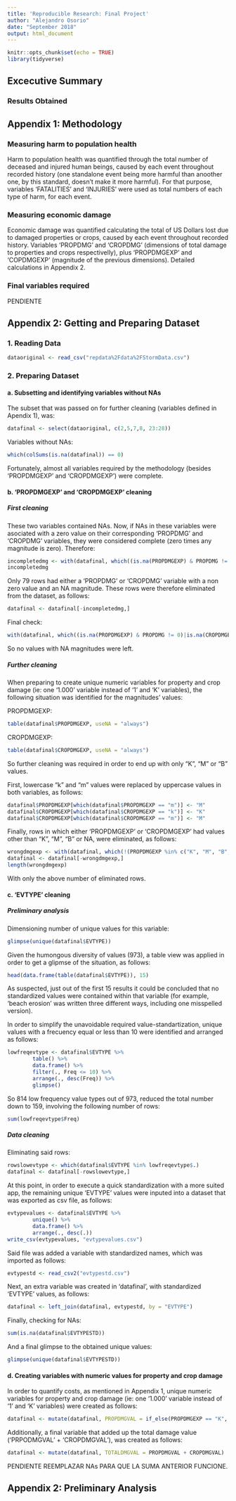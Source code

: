 ```yaml
---
title: 'Reproducible Research: Final Project'
author: "Alejandro Osorio"
date: "September 2018"
output: html_document
---
```


```r
knitr::opts_chunk$set(echo = TRUE)
library(tidyverse)
```

## Excecutive Summary

### Results Obtained

## Appendix 1: Methodology

### Measuring harm to population health

Harm to population health was quantified through the total number of deceased and injured human beings, caused by each event throughout recorded history (one standalone event being more harmful than anoother one, by this standard, doesn't make it more harmful).  For that purpose, variables 'FATALITIES' and 'INJURIES' were used as total numbers of each type of harm, for each event.

### Measuring economic damage

Economic damage was quantified calculating the total of US Dollars lost due to damaged properties or crops, caused by each event throughout recorded history.  Variables 'PROPDMG' and 'CROPDMG' (dimensions of total damage to properties and crops respectivelly), plus 'PROPDMGEXP' and 'COPDMGEXP' (magnitude of the previous dimensions).  Detailed calculations in Appendix 2.

### Final variables required

PENDIENTE

## Appendix 2: Getting and Preparing Dataset

### 1. Reading Data
```r
dataoriginal <- read_csv("repdata%2Fdata%2FStormData.csv")
```

### 2. Preparing Dataset

#### a. Subsetting and identifying variables without NAs

The subset that was passed on for further cleaning (variables defined in Apendix 1), was:
```r
datafinal <- select(dataoriginal, c(2,5,7,8, 23:28))
```

Variables without NAs:
```r
which(colSums(is.na(datafinal)) == 0)
```

Fortunately, almost all variables required by the methodology (besides 'PROPDMGEXP' and 'CROPDMGEXP') were complete.

#### b. 'PROPDMGEXP' and 'CROPDMGEXP' cleaning

##### First cleaning

These two variables contained NAs.  Now, if NAs in these variables were asociated with a zero value on their corresponding 'PROPDMG' and 'CROPDMG' variables, they were considered complete (zero times any magnitude is zero). Therefore: 

```r
incompletedmg <- with(datafinal, which((is.na(PROPDMGEXP) & PROPDMG != 0) | (is.na(CROPDMGEXP) & CROPDMG != 0))) 
incompletedmg
```

Only 79 rows had either a 'PROPDMG' or 'CROPDMG' variable with a non zero value and an NA magnitude.  These rows were therefore eliminated from the dataset, as follows:

```r
datafinal <- datafinal[-incompletedmg,]
```

Final check:
```r
with(datafinal, which((is.na(PROPDMGEXP) & PROPDMG != 0)|is.na(CROPDMGEXP) & CROPDMG != 0))
```

So no values with NA magnitudes were left.

##### Further cleaning

When preparing to create unique numeric variables for property and crop damage (ie: one '1.000' variable instead of '1' and 'K' variables), the following situation was identified for the magnitudes' values:

PROPDMGEXP:
```r
table(datafinal$PROPDMGEXP, useNA = "always")
```

CROPDMGEXP:
```r
table(datafinal$CROPDMGEXP, useNA = "always")
```

So further cleaning was required in order to end up with only "K", "M" or "B" values.

First, lowercase "k" and "m" values were replaced by uppercase values in both variables, as follows:
```r
datafinal$PROPDMGEXP[which(datafinal$PROPDMGEXP == "m")] <- "M"
datafinal$CROPDMGEXP[which(datafinal$CROPDMGEXP == "k")] <- "K"
datafinal$CROPDMGEXP[which(datafinal$CROPDMGEXP == "m")] <- "M"
```

Finally, rows in which either 'PROPDMGEXP' or 'CROPDMGEXP' had values other than "K", "M", "B" or NA, were eliminated, as follows:
```r
wrongdmgexp <- with(datafinal, which(!(PROPDMGEXP %in% c("K", "M", "B", NA)) | !(CROPDMGEXP %in% c("K", "M", "B", NA))))
datafinal <- datafinal[-wrongdmgexp,]
length(wrongdmgexp)
```

With only the above number of eliminated rows.

#### c. 'EVTYPE' cleaning

##### Preliminary analysis

Dimensioning number of unique values for this variable:
```r
glimpse(unique(datafinal$EVTYPE))
```

Given the humongous diversity of values (973), a table view was applied in order to get a glipmse of the situation, as follows:
```r
head(data.frame(table(datafinal$EVTYPE)), 15)
```

As suspected, just out of the first 15 results it could be concluded that no standardized values were contained within that variable (for example, 'beach erosion' was written three different ways, including one misspelled version).

In order to simplify the unavoidable required value-standartization, unique values with a frecuency equal or less than 10 were identified and arranged as follows:
```r
lowfreqevtype <- datafinal$EVTYPE %>%
        table() %>%
        data.frame() %>%
        filter(., Freq <= 10) %>%
        arrange(., desc(Freq)) %>%
        glimpse()
```

So 814 low frequency value types out of 973, reduced the total number down to 159, involving the following number of rows:
```r
sum(lowfreqevtype$Freq)
```

##### Data cleaning

Eliminating said rows:
```r
rowslowevtype <- which(datafinal$EVTYPE %in% lowfreqevtype$.)
datafinal <- datafinal[-rowslowevtype,]
```

At this point, in order to execute a quick standardization with a more suited app, the remaining unique 'EVTYPE' values were inputed into a dataset that was exported as csv file, as follows:
```r
evtypevalues <- datafinal$EVTYPE %>%
        unique() %>%
        data.frame() %>%
        arrange(., desc(.))
write_csv(evtypevalues, "evtypevalues.csv")
```

Said file was added a variable with standardized names, which was imported as follows:
```r
evtypestd <- read_csv2("evtypestd.csv")
```

Next, an extra variable was created in 'datafinal', with standardized 'EVTYPE' values, as follows:
```r
datafinal <- left_join(datafinal, evtypestd, by = "EVTYPE")
```

Finally, checking for NAs:
```r
sum(is.na(datafinal$EVTYPESTD))
```

And a final glimpse to the obtained unique values:
```r
glimpse(unique(datafinal$EVTYPESTD))
```

#### d. Creating variables with numeric values for property and crop damage

In order to quantify costs, as mentioned in Appendix 1, unique numeric variables for property and crop damage (ie: one '1.000' variable instead of '1' and 'K' variables) were created as follows:
```r
datafinal <- mutate(datafinal, PROPDMGVAL = if_else(PROPDMGEXP == "K", PROPDMG * 1000, if_else(PROPDMGEXP == "M", PROPDMG * 1000000, if_else(PROPDMGEXP == "B", PROPDMG * 1000000000, 0))), CROPDMGVAL = if_else(CROPDMGEXP == "K", CROPDMG * 1000, if_else(CROPDMGEXP == "M", CROPDMG * 1000000, if_else(CROPDMGEXP == "B", CROPDMG * 1000000000, 0))))
```

Additionally, a final variable that added up the total damage value ('PRPODMGVAL' + 'CROPDMGVAL'), was created as follows:
```r
datafinal <- mutate(datafinal, TOTALDMGVAL = PROPDMGVAL + CROPDMGVAL)
```

PENDIENTE REEMPLAZAR NAs PARA QUE LA SUMA ANTERIOR FUNCIONE.

## Appendix 2: Preliminary Analysis

